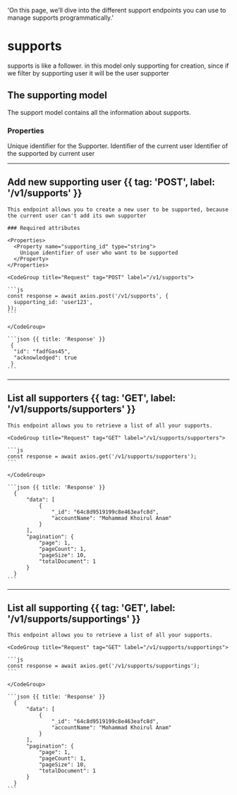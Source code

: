   'On this page, we’ll dive into the different support endpoints you can use to manage supports programmatically.'

# supports

supports is like a follower. in this model only supporting for creation, since if we filter by supporting user it will be the user supporter

## The supporting model

The support model contains all the information about supports.

### Properties

<Properties>
  <Property name="id" type="string">
    Unique identifier for the Supporter.
  </Property>
  <Property name="user_id" type="string">
    Identifier of the current user
  </Property>
  <Property name="supporting" type="object">
    Identifier of the supported by current user
  </Property>
</Properties>



---

## Add new supporting user  {{ tag: 'POST', label: '/v1/supports' }}

<Row>
  <Col>

    This endpoint allows you to create a new user to be supported, because the current user can't add its own supporter
    
    ### Required attributes

    <Properties>
      <Property name="supporting_id" type="string">
        Unique identifier of user who want to be supported
      </Property>
    </Properties>

  </Col>
  <Col sticky>

    <CodeGroup title="Request" tag="POST" label="/v1/supports">

    ```js
    const response = await axios.post('/v1/supports', {
      supporting_id: 'user123',
    });
    ```

    </CodeGroup>

    ```json {{ title: 'Response' }}
     {
      "id": "fadfGas45",
      "acknowledged": true
     }
    ```

  </Col>
</Row>


---

## List all supporters  {{ tag: 'GET', label: '/v1/supports/supporters' }}

<Row>
  <Col>

    This endpoint allows you to retrieve a list of all your supports.

  </Col>
  <Col sticky>

    <CodeGroup title="Request" tag="GET" label="/v1/supports/supporters">

    ```js
    const response = await axios.get('/v1/supports/supporters');
    ```

    </CodeGroup>

    ```json {{ title: 'Response' }}
      {
          "data": [
              {
                  "_id": "64c8d9519199c8e463eafc8d",
                  "accountName": "Mohammad Khoirul Anam"
              }
          ],
          "pagination": {
              "page": 1,
              "pageCount": 1,
              "pageSize": 10,
              "totalDocument": 1
          }
      }
    ```

  </Col>
</Row>

---

## List all supporting  {{ tag: 'GET', label: '/v1/supports/supportings' }}

<Row>
  <Col>

    This endpoint allows you to retrieve a list of all your supports.


  </Col>
  <Col sticky>

    <CodeGroup title="Request" tag="GET" label="/v1/supports/supportings">

    ```js
    const response = await axios.get('/v1/supports/supportings');
    ```

    </CodeGroup>

    ```json {{ title: 'Response' }}
      {
          "data": [
              {
                  "_id": "64c8d9519199c8e463eafc8d",
                  "accountName": "Mohammad Khoirul Anam"
              }
          ],
          "pagination": {
              "page": 1,
              "pageCount": 1,
              "pageSize": 10,
              "totalDocument": 1
          }
      }
    ```

  </Col>
</Row>



